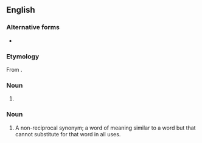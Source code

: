 ==English==

===Alternative forms===
* {{alter|en|anacolutha}}

===Etymology===
From {{der|en|grc|ἀνακόλουθος||inconsequent}}.

===Noun===
{{head|en|noun form}}

# {{plural of|en|anacolouthon}}

===Noun===
{{en-noun|?}}

# {{lb|en|rhetoric}} A non-reciprocal synonym; a word of meaning similar to a word but that cannot substitute for that word in all uses.
